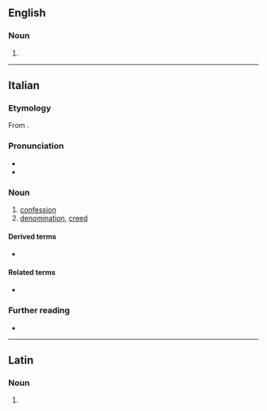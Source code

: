 ==English==

===Noun===
{{en-noun}}

# {{obsolete form of|en|confession}}

----

==Italian==

===Etymology===
From {{der|it|la|cōnfessiō}}.

===Pronunciation===
* {{it-IPA|confessióne}}
* {{audio|it|It-confessione.ogg|audio}}

===Noun===
{{it-noun|f}}

# [[confession]]
# [[denomination]], [[creed]]

====Derived terms====
* {{l|it|confessionale}}

====Related terms====
* {{l|it|confessare}}

===Further reading===
* {{R:it:Treccani}}

----

==Latin==

===Noun===
{{la-noun-form|cōnfessiōne}}

# {{inflection of|la|cōnfessiō||abl|s}}